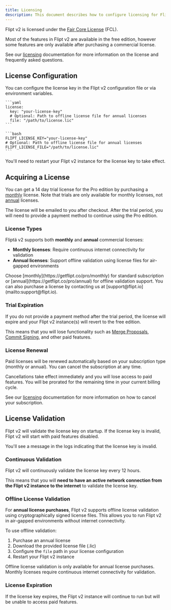 ```yaml
---
title: Licensing
description: This document describes how to configure licensing for Flipt v2 and how it works.
---
```


Flipt v2 is licensed under the [Fair Core License](https://fcl.dev/) (FCL).

Most of the features in Flipt v2 are available in the free edition, however some features are only available after purchasing a commercial license.

See our [licensing](/v2/licensing) documentation for more information on the license and frequently asked questions.

## License Configuration

You can configure the license key in the Flipt v2 configuration file or via environment variables.

<Tabs>

  <Tab title="Configuration YAML">

    ```yaml
    license:
      key: "your-license-key"
      # Optional: Path to offline license file for annual licenses
      file: "/path/to/license.lic"
    ```

  </Tab>
  <Tab title="Environment Variables">

    ```bash
    FLIPT_LICENSE_KEY="your-license-key"
    # Optional: Path to offline license file for annual licenses
    FLIPT_LICENSE_FILE="/path/to/license.lic"
    ```

  </Tab>
</Tabs>

<Note>
  You'll need to restart your Flipt v2 instance for the license key to take
  effect.
</Note>

## Acquiring a License

You can get a 14 day trial license for the Pro edition by purchasing a [monthly](https://getflipt.co/pro/monthly) license. Note that trials are only available for monthly licenses, not [annual](https://getflipt.co/pro/annual) licenses.

The license will be emailed to you after checkout. After the trial period, you will need to provide a payment method to continue using the Pro edition.

### License Types

Fliptä v2 supports both **monthly** and **annual** commercial licenses:

- **Monthly licenses**: Require continuous internet connectivity for validation
- **Annual licenses**: Support offline validation using license files for air-gapped environments

<Tip>
  Choose [monthly](https://getflipt.co/pro/monthly) for standard subscription or
  [annual](https://getflipt.co/pro/annual) for offline validation support. You
  can also purchase a license by contacting us at
  [support@flipt.io](mailto:support@flipt.io).
</Tip>

### Trial Expiration

If you do not provide a payment method after the trial period, the license will expire and your Flipt v2 instance(s) will revert to the free edition.

This means that you will lose functionality such as [Merge Proposals](/v2/introduction#merge-proposals), [Commit Signing](/v2/configuration/commit-signing), and other paid features.

### License Renewal

Paid licenses will be renewed automatically based on your subscription type (monthly or annual). You can cancel the subscription at any time.

<Warning>
  Cancellations take effect immediately and you will lose access to paid
  features. You will be prorated for the remaining time in your current billing
  cycle.
</Warning>

See our [licensing](/v2/licensing) documentation for more information on how to cancel your subscription.

## License Validation

Flipt v2 will validate the license key on startup. If the license key is invalid, Flipt v2 will start with paid features disabled.

You'll see a message in the logs indicating that the license key is invalid.

### Continuous Validation

Flipt v2 will continuously validate the license key every 12 hours.

This means that you will **need to have an active network connection from the Flipt v2 instance to the internet** to validate the license key.

### Offline License Validation

For **annual license purchases**, Flipt v2 supports offline license validation using cryptographically signed license files. This allows you to run Flipt v2 in air-gapped environments without internet connectivity.

To use offline validation:

1. Purchase an annual license
2. Download the provided license file (.lic)
3. Configure the `file` path in your license configuration
4. Restart your Flipt v2 instance

<Note>
  Offline license validation is only available for annual license purchases.
  Monthly licenses require continuous internet connectivity for validation.
</Note>

### License Expiration

If the license key expires, the Flipt v2 instance will continue to run but will be unable to access paid features.
